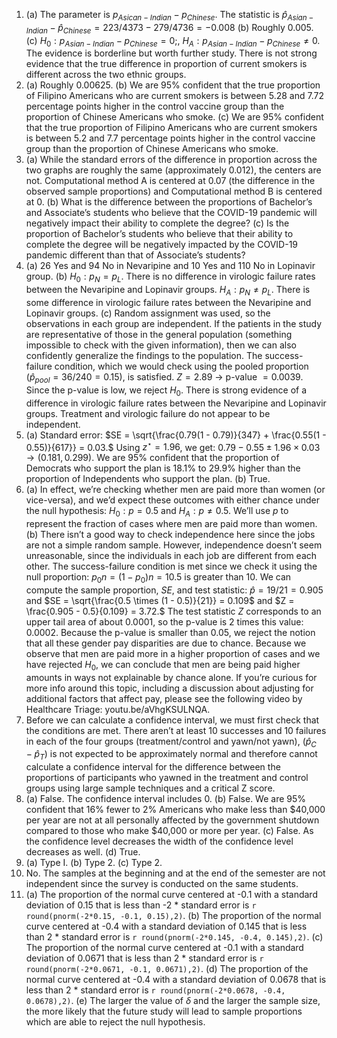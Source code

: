 1. \(a) The parameter is $p_{Asican-Indian} - p_{Chinese}.$  The statistic is $\hat{p}_{Asian-Indian} - \hat{p}_{Chinese} = 223/4373 - 279/4736 = -0.008$ (b) Roughly 0.005. (c) $H_0: p_{Asian-Indian} - p_{Chinese} = 0;$, $H_A: p_{Asian-Indian} - p_{Chinese} \ne 0.$  The evidence is borderline but worth further study. There is not strong evidence that the true difference in proportion of current smokers is different across the two ethnic groups.
\addtocounter{enumi}{1}

1. \(a) Roughly 0.00625. (b) We are 95% confident that the true proportion of Filipino Americans who are current smokers is between 5.28 and 7.72 percentage points higher in the control vaccine group than the proportion of Chinese Americans who smoke. (c) We are 95% confident that the true proportion of Filipino Americans who are current smokers is between 5.2 and 7.7 percentage points higher in the control vaccine group than the proportion of Chinese Americans who smoke.
\addtocounter{enumi}{1}

1. \(a) While the standard errors of the difference in proportion across the two graphs are roughly the same (approximately 0.012), the centers are not. Computational method A is centered at 0.07 (the difference in the observed sample proportions) and Computational method B is centered at 0. (b) What is the difference between the proportions of Bachelor's and Associate's students who believe that the COVID-19 pandemic will negatively impact their ability to complete the degree? (c) Is the proportion of Bachelor's students who believe that their ability to complete the degree will be negatively impacted by the COVID-19 pandemic different than that of Associate's students?
\addtocounter{enumi}{1}

1. \(a) 26 Yes and 94 No in Nevaripine and 10 Yes and 110 No in Lopinavir group. (b) $H_0: p_N = p_L$. There is no difference in virologic failure rates between the Nevaripine and Lopinavir groups. $H_A: p_N \ne p_L$. There is some difference in virologic failure rates between the Nevaripine and Lopinavir groups. (c) Random assignment was used, so the observations in each group are independent. If the patients in the study are representative of those in the general population (something impossible to check with the given information), then we can also confidently generalize the findings to the population. The success-failure condition, which we would check using the pooled proportion ($\hat{p}_{pool} = 36/240 = 0.15$), is satisfied. $Z = 2.89$ $\to$ p-value $=0.0039$. Since the p-value is low, we reject $H_0$. There is strong evidence of a difference in virologic failure rates between the Nevaripine and Lopinavir groups. Treatment and virologic failure do not appear to be independent.
\addtocounter{enumi}{1}

1. \(a) Standard error: $SE = \sqrt{\frac{0.79(1 - 0.79)}{347} + \frac{0.55(1 - 0.55)}{617}} = 0.03.$ Using $z^{\star} = 1.96$, we get: $0.79 - 0.55 \pm 1.96 \times 0.03 \to (0.181, 0.299).$ We are 95% confident that the proportion of Democrats who support the plan is 18.1% to 29.9% higher than the proportion of Independents who support the plan. (b) True.
\addtocounter{enumi}{1}

1. \(a) In effect, we're checking whether men are paid more than women (or vice-versa), and we'd expect these outcomes with either chance under the null hypothesis: $H_0: p = 0.5$ and $H_A: p \neq 0.5.$ We'll use $p$ to represent the fraction of cases where men are paid more than women. (b) There isn't a good way to check independence here since the jobs are not a simple random sample. However, independence doesn't seem unreasonable, since the individuals in each job are different from each other. The success-failure condition is met since we check it using the null proportion: $p_0 n = (1 - p_0) n = 10.5$ is greater than 10. We can compute the sample proportion, $SE$, and test statistic: $\hat{p} = 19 / 21 = 0.905$ and $SE = \sqrt{\frac{0.5 \times (1 - 0.5)}{21}} = 0.109$ and $Z = \frac{0.905 - 0.5}{0.109} = 3.72.$ The test statistic $Z$ corresponds to an upper tail area of about 0.0001, so the p-value is 2 times this value: 0.0002. Because the p-value is smaller than 0.05, we reject the notion that all these gender pay disparities are due to chance. Because we observe that men are paid more in a higher proportion of cases and we have rejected $H_0$, we can conclude that men are being paid higher amounts in ways not explainable by chance alone. If you're curious for more info around this topic, including a discussion about adjusting for additional factors that affect pay, please see the following video by Healthcare Triage: youtu.be/aVhgKSULNQA.
\addtocounter{enumi}{1}

1. Before we can calculate a confidence interval, we must first check that the conditions are met. There aren't at least 10 successes and 10 failures in each of the four groups (treatment/control and yawn/not yawn), $(\hat{p}_C - \hat{p}_T)$ is not expected to be approximately normal and therefore cannot calculate a confidence interval for the difference between the proportions of participants who yawned in the treatment and control groups using large sample techniques and a critical Z score.
\addtocounter{enumi}{1}

1. \(a) False. The confidence interval includes 0. (b) False. We are 95% confident that 16% fewer to 2% Americans who make less than \$40,000 per year are not at all personally affected by the government shutdown compared to those who make \$40,000 or more per year. (c) False. As the confidence level decreases the width of the confidence level decreases as well. (d) True.
\addtocounter{enumi}{1}

1. \(a) Type I. (b) Type 2. (c) Type 2.
\addtocounter{enumi}{1}

1. No. The samples at the beginning and at the end of the semester are not independent since the survey is conducted on the same students.
\addtocounter{enumi}{1}

1. \(a) The proportion of the normal curve centered at -0.1 with a standard deviation of 0.15 that is less than -2 * standard error is `r round(pnorm(-2*0.15, -0.1, 0.15),2)`. (b) The proportion of the normal curve centered at -0.4 with a standard deviation of 0.145 that is less than 2 * standard error is `r round(pnorm(-2*0.145, -0.4, 0.145),2)`. (c) The proportion of the normal curve centered at -0.1 with a standard deviation of 0.0671 that is less than 2 * standard error is `r round(pnorm(-2*0.0671, -0.1, 0.0671),2)`. (d) The proportion of the normal curve centered at -0.4 with a standard deviation of 0.0678 that is less than 2 * standard error is `r round(pnorm(-2*0.0678, -0.4, 0.0678),2)`. (e) The larger the value of $\delta$ and the larger the sample size, the more likely that the future study will lead to sample proportions which are able to reject the null hypothesis.
\addtocounter{enumi}{1}
